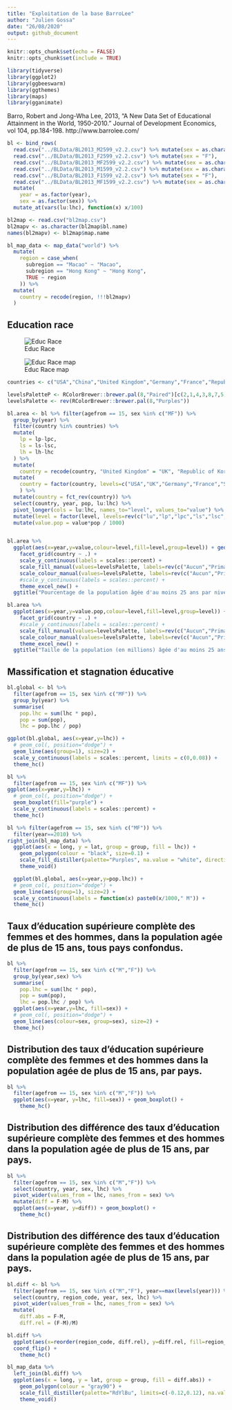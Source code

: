 ```yaml
---
title: "Exploitation de la base BarroLee"
author: "Julien Gossa"
date: "26/08/2020"
output: github_document
---
```


```r
knitr::opts_chunk$set(echo = FALSE)
knitr::opts_chunk$set(include = TRUE)

library(tidyverse)
library(ggplot2)
library(ggbeeswarm)
library(ggthemes)
library(maps)
library(gganimate)
```

Barro, Robert and Jong-Wha Lee, 2013, “A New Data Set of Educational Attainment in the World, 1950-2010.” Journal of Development Economics, vol 104, pp.184-198.
http://www.barrolee.com/

```r
bl <- bind_rows(
  read.csv("../BLData/BL2013_M2599_v2.2.csv") %>% mutate(sex = as.character(sex)),
  read.csv("../BLData/BL2013_F2599_v2.2.csv") %>% mutate(sex = "F"),
  read.csv("../BLData/BL2013_MF2599_v2.2.csv") %>% mutate(sex = as.character(sex)),
  read.csv("../BLData/BL2013_M1599_v2.2.csv") %>% mutate(sex = as.character(sex)),
  read.csv("../BLData/BL2013_F1599_v2.2.csv") %>% mutate(sex = "F"),
  read.csv("../BLData/BL2013_MF1599_v2.2.csv") %>% mutate(sex = as.character(sex))) %>%
  mutate(
    year = as.factor(year),
    sex = as.factor(sex)) %>%
  mutate_at(vars(lu:lhc), function(x) x/100)

bl2map <- read.csv("bl2map.csv")
bl2mapv <- as.character(bl2map$bl.name)
names(bl2mapv) <- bl2map$map.name

bl_map_data <- map_data("world") %>%
  mutate(
    region = case_when(
      subregion == "Macao" ~ "Macao",
      subregion == "Hong Kong" ~ "Hong Kong",
      TRUE ~ region
    )) %>%
  mutate(
    country = recode(region, !!!bl2mapv)
  )
```

## Education race 

![Educ Race](educrace.gif)

![Educ Race map](educmap.gif)




```r

countries <- c("USA","China","United Kingdom","Germany","France","Republic of Korea")

levelsPaletteP <- RColorBrewer::brewer.pal(8,"Paired")[c(2,1,4,3,8,7,5)]
levelsPalette <- rev(RColorBrewer::brewer.pal(8,"Purples"))

bl.area <- bl %>% filter(agefrom == 15, sex %in% c("MF")) %>%
  group_by(year) %>% 
  filter(country %in% countries) %>%
  mutate(
    lp = lp-lpc,
    ls = ls-lsc,
    lh = lh-lhc
  ) %>%
  mutate(
    country = recode(country, "United Kingdom" = "UK", "Republic of Korea" = "South Korea")) %>%
  mutate(
    country = factor(country, levels=c("USA","UK","Germany","France","South Korea","China")),
    ) %>% 
  mutate(country = fct_rev(country)) %>%
  select(country, year, pop, lu:lhc) %>%
  pivot_longer(cols = lu:lhc, names_to="level", values_to="value") %>%
  mutate(level = factor(level, levels=rev(c("lu","lp","lpc","ls","lsc","lh","lhc")))) %>%
  mutate(value.pop = value*pop / 1000)


bl.area %>% 
  ggplot(aes(x=year,y=value,colour=level,fill=level,group=level)) + geom_area(alpha=0.9) +
    facet_grid(country ~ .) +
    scale_y_continuous(labels = scales::percent) +
    scale_fill_manual(values=levelsPalette, labels=rev(c("Aucun","Primaire","Primaire complet","Secondaire","Secondaire complet","Supérieur","Supérieur complet"))) +
    scale_colour_manual(values=levelsPalette, labels=rev(c("Aucun","Primaire","Primaire complet","Secondaire","Secondaire complet","Supérieur","Supérieur complet"))) +
    #scale_y_continuous(labels = scales::percent) +
    theme_excel_new() +
  ggtitle("Pourcentage de la population âgée d'au moins 25 ans par niveau d'éducation.")
```

```r

bl.area %>% 
  ggplot(aes(x=year,y=value.pop,colour=level,fill=level,group=level)) + geom_area(alpha=0.9) +
    facet_grid(country ~ .) +
    #scale_y_continuous(labels = scales::percent) +
    scale_fill_manual(values=levelsPalette, labels=rev(c("Aucun","Primaire","Primaire complet","Secondaire","Secondaire complet","Supérieur","Supérieur complet"))) +
    scale_colour_manual(values=levelsPalette, labels=rev(c("Aucun","Primaire","Primaire complet","Secondaire","Secondaire complet","Supérieur","Supérieur complet"))) +
    theme_excel_new() +
  ggtitle("Taille de la population (en millions) âgée d'au moins 25 ans par niveau d'éducation.")
```





## Massification et stagnation éducative


```r
bl.global <- bl %>%
  filter(agefrom == 15, sex %in% c("MF")) %>%
  group_by(year) %>%
  summarise(
    pop.lhc = sum(lhc * pop),
    pop = sum(pop),
    lhc = pop.lhc / pop)
```

```r
ggplot(bl.global, aes(x=year,y=lhc)) + 
  # geom_col(, position="dodge") +
  geom_line(aes(group=1), size=2) +
  scale_y_continuous(labels = scales::percent, limits = c(0,0.08)) +
  theme_hc()
```

```r
bl %>%
  filter(agefrom == 15, sex %in% c("MF")) %>%
ggplot(aes(x=year,y=lhc)) + 
  # geom_col(, position="dodge") +
  geom_boxplot(fill="purple") +
  scale_y_continuous(labels = scales::percent) +
  theme_hc()
```

```r
bl %>% filter(agefrom == 15, sex %in% c("MF")) %>%
  filter(year==2010) %>%
right_join(bl_map_data) %>% 
  ggplot(aes(x = long, y = lat, group = group, fill = lhc)) +
    geom_polygon(colour = "black", size=0.1) +
    scale_fill_distiller(palette="Purples", na.value = "white", direction=1, labels = scales::percent) +
    theme_void()
```



```r
  ggplot(bl.global, aes(x=year,y=pop.lhc)) + 
  # geom_col(, position="dodge") +
  geom_line(aes(group=1), size=2) +
  scale_y_continuous(labels = function(x) paste0(x/1000," M")) +
  theme_hc()
```

## Taux d'éducation supérieure complète des femmes et des hommes, dans la population agée de plus de 15 ans, tous pays confondus.

```r
bl %>%
  filter(agefrom == 15, sex %in% c("M","F")) %>%
  group_by(year,sex) %>%
  summarise(
    pop.lhc = sum(lhc * pop),
    pop = sum(pop),
    lhc = pop.lhc / pop) %>%
  ggplot(aes(x=year,y=lhc, fill=sex)) + 
  # geom_col(, position="dodge") +
  geom_line(aes(colour=sex, group=sex), size=2) +
  theme_hc()
```


## Distribution des taux d'éducation supérieure complète des femmes et des hommes dans la population agée de plus de 15 ans, par pays.

```r
bl %>%
  filter(agefrom == 15, sex %in% c("M","F")) %>%
  ggplot(aes(x=year, y=lhc, fill=sex)) + geom_boxplot() + 
    theme_hc()
```


## Distribution des différence des taux d'éducation supérieure complète des femmes et des hommes dans la population agée de plus de 15 ans, par pays.

```r
bl %>%
  filter(agefrom == 15, sex %in% c("M","F")) %>%
  select(country, year, sex, lhc) %>% 
  pivot_wider(values_from = lhc, names_from = sex) %>%
  mutate(diff = F-M) %>%
  ggplot(aes(x=year, y=diff)) + geom_boxplot() + 
    theme_hc()
```



## Distribution des différence des taux d'éducation supérieure complète des femmes et des hommes dans la population agée de plus de 15 ans, par pays.

```r
bl.diff <- bl %>%
  filter(agefrom == 15, sex %in% c("M","F"), year==max(levels(year))) %>%
  select(country, region_code, year, sex, lhc) %>% 
  pivot_wider(values_from = lhc, names_from = sex) %>%
  mutate(
    diff.abs = F-M,
    diff.rel = (F-M)/M)

bl.diff %>%
  ggplot(aes(x=reorder(region_code, diff.rel), y=diff.rel, fill=region_code)) + geom_boxplot() + 
  coord_flip() +
    theme_hc()
```


```r
bl_map_data %>%
  left_join(bl.diff) %>% 
  ggplot(aes(x = long, y = lat, group = group, fill = diff.abs)) +
    geom_polygon(colour = "gray90") +
    scale_fill_distiller(palette="RdYlBu", limits=c(-0.12,0.12), na.value = "white") +
    theme_void()
```



